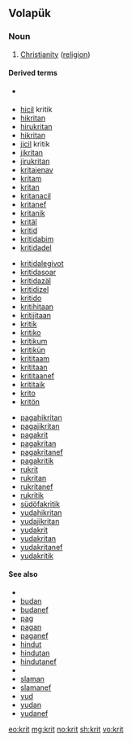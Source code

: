 {{also|krít}}
==Volapük==

===Noun===
{{head|vo|noun}}

# [[Christianity]] ([[religion]])

====Derived terms====
{{rel-top3|Terms derived from ''krit''}}
* {{l|vo|cil}} {{l|vo|kritik}}
* [[hicil]] kritik
* [[hikritan]]
* [[hirukritan]]
* [[hikritan]]
* [[jicil]] kritik
* [[jikritan]]
* [[jirukritan]]
* [[kritajenav]]
* [[kritam]]
* [[kritan]]
* [[kritanacil]]
* [[kritanef]]
* [[kritanik]]
* [[kritäl]]
* [[kritid]]
* [[kritidabim]]
* [[kritidadel]]
{{rel-mid3}}
* [[kritidalegivot]]
* [[kritidasoar]]
* [[kritidazäl]]
* [[kritidizel]]
* [[kritido]]
* [[kritihitaan]]
* [[kritijitaan]]
* [[kritik]]
* [[kritiko]]
* [[kritikum]]
* [[kritikün]]
* [[krititaam]]
* [[krititaan]]
* [[krititaanef]]
* [[krititaik]]
* [[krito]]
* [[kritön]]
{{rel-mid3}}
* [[pagahikritan]]
* [[pagajikritan]]
* [[pagakrit]]
* [[pagakritan]]
* [[pagakritanef]]
* [[pagakritik]]
* [[rukrit]]
* [[rukritan]]
* [[rukritanef]]
* [[rukritik]]
* [[südöfakritik]]
* [[yudahikritan]]
* [[yudajikritan]]
* [[yudakrit]]
* [[yudakritan]]
* [[yudakritanef]]
* [[yudakritik]]
{{rel-bottom}}

====See also====
* {{l|vo|bud}}
* [[budan]]
* [[budanef]]
* [[pag]]
* [[pagan]]
* [[paganef]]
* [[hindut]]
* [[hindutan]]
* [[hindutanef]]
* {{l|vo|slam}}
* [[slaman]]
* [[slamanef]]
* [[yud]]
* [[yudan]]
* [[yudanef]]

[[eo:krit]]
[[mg:krit]]
[[no:krit]]
[[sh:krit]]
[[vo:krit]]
